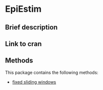 # EpiEstim {#sec-top}


## Brief description

## Link to cran

## Methods

This package contains the following methods:

- [fixed sliding windows](method_fixedwindow.qmd#sec-top)
